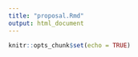 ```yaml
---
title: "proposal.Rmd"
output: html_document
---
```


```r
knitr::opts_chunk$set(echo = TRUE)
```


